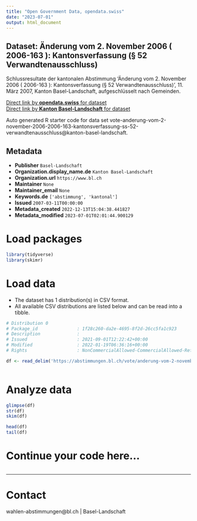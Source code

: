 ```yaml
---
title: "Open Government Data, opendata.swiss"
date: "2023-07-01"
output: html_document
---
```


## Dataset: Änderung vom 2. November 2006 ( 2006-163 ): Kantonsverfassung (§ 52 Verwandtenausschluss)

Schlussresultate der kantonalen Abstimmung 'Änderung vom 2. November 2006 ( 2006-163 ): Kantonsverfassung (§ 52 Verwandtenausschluss)', 11. März 2007, Kanton Basel-Landschaft, aufgeschlüsselt nach Gemeinden.

[Direct link by **opendata.swiss** for dataset](https://opendata.swiss/de/dataset/anderung-vom-2-november-2006-2006-163-kantonsverfassung-52-verwandtenausschluss)<br>
[Direct link by **Kanton Basel-Landschaft** for dataset](https://abstimmungen.bl.ch/vote/anderung-vom-2-november-2006-2006-163-kantonsverfassung-ss-52-verwandtenausschluss/data)

Auto generated R starter code for data set vote-anderung-vom-2-november-2006-2006-163-kantonsverfassung-ss-52-verwandtenausschluss@kanton-basel-landschaft.

## Metadata

- **Publisher** `Basel-Landschaft`
- **Organization.display_name.de** `Kanton Basel-Landschaft`
- **Organization.url** `https://www.bl.ch`
- **Maintainer** `None`
- **Maintainer_email** `None`
- **Keywords.de** `['abstimmung', 'kantonal']`
- **Issued** `2007-03-11T00:00:00`
- **Metadata_created** `2022-12-13T15:04:38.441827`
- **Metadata_modified** `2023-07-01T02:01:44.900129`


# Load packages

```r

library(tidyverse)
library(skimr)

```

# Load data

-   The dataset has 1 distribution(s) in CSV format.
-   All available CSV distributions are listed below and can be read into a tibble.

```r

# Distribution 0
# Package_id               : 1f28c260-da2e-4695-8f2d-26cc5fa1c923
# Description              : 
# Issued                   : 2021-09-01T12:22:42+00:00
# Modified                 : 2022-01-19T06:36:16+00:00
# Rights                   : NonCommercialAllowed-CommercialAllowed-ReferenceRequired

df <- read_delim('https://abstimmungen.bl.ch/vote/anderung-vom-2-november-2006-2006-163-kantonsverfassung-ss-52-verwandtenausschluss/data-csv')



```

# Analyze data

```r

glimpse(df)
str(df)
skim(df)

head(df)
tail(df)

```

# Continue your code here...

```r

```

------------------------------------------------------------------------

# Contact

wahlen-abstimmungen@bl.ch | Basel-Landschaft
